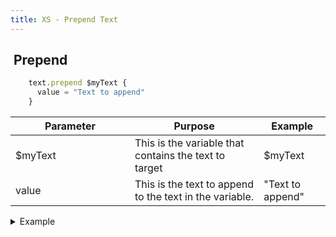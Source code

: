 ```yaml
---
title: XS - Prepend Text
---
```


## <img src="../assets/docuBadge (10).png" alt="" data-size="line"> Prepend <a href="#xs-textprepend" id="xs-textprepend"></a>

```javascript
    text.prepend $myText {
      value = "Text to append"
    }
```

<table><thead><tr><th width="175">Parameter</th><th>Purpose</th><th>Example</th></tr></thead><tbody><tr><td>$myText</td><td>This is the variable that contains the text to target</td><td>$myText</td></tr><tr><td>value</td><td>This is the text to append to the text in the variable.</td><td>"Text to append"</td></tr></tbody></table>

<details>

<summary>Example</summary>

```javascript
    text.append $myText {
      value = "Text to append"
    }
```

![](<../assets/CleanShot 2025-03-06 at 16.00.03.png>)

</details>
